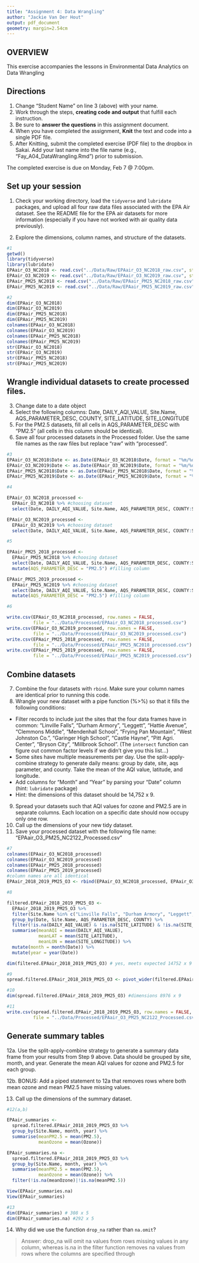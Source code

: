 ```yaml
---
title: "Assignment 4: Data Wrangling"
author: "Jackie Van Der Hout"
output: pdf_document
geometry: margin=2.54cm
---
```


## OVERVIEW

This exercise accompanies the lessons in Environmental Data Analytics on Data Wrangling 

## Directions
1. Change "Student Name" on line 3 (above) with your name.
2. Work through the steps, **creating code and output** that fulfill each instruction.
3. Be sure to **answer the questions** in this assignment document.
4. When you have completed the assignment, **Knit** the text and code into a single PDF file.
5. After Knitting, submit the completed exercise (PDF file) to the dropbox in Sakai. Add your last name into the file name (e.g., "Fay_A04_DataWrangling.Rmd") prior to submission.

The completed exercise is due on Monday, Feb 7 @ 7:00pm.

## Set up your session 
1. Check your working directory, load the `tidyverse` and `lubridate` packages, and upload all four raw data files associated with the EPA Air dataset. See the README file for the EPA air datasets for more information (especially if you have not worked with air quality data previously). 

2. Explore the dimensions, column names, and structure of the datasets. 

```r
#1
getwd()
library(tidyverse)
library(lubridate)
EPAair_O3_NC2018 <- read.csv("../Data/Raw/EPAair_O3_NC2018_raw.csv", stringsAsFactors = TRUE)
EPAair_O3_NC2019 <- read.csv("../Data/Raw/EPAair_O3_NC2019_raw.csv", stringsAsFactors = TRUE)
EPAair_PM25_NC2018 <- read.csv("../Data/Raw/EPAair_PM25_NC2018_raw.csv", stringsAsFactors = TRUE)
EPAair_PM25_NC2019 <- read.csv("../Data/Raw/EPAair_PM25_NC2019_raw.csv", stringsAsFactors = TRUE)

#2
dim(EPAair_O3_NC2018)
dim(EPAair_O3_NC2019)
dim(EPAair_PM25_NC2018)
dim(EPAair_PM25_NC2019)
colnames(EPAair_O3_NC2018)
colnames(EPAair_O3_NC2019)
colnames(EPAair_PM25_NC2018)
colnames(EPAair_PM25_NC2019)
str(EPAair_O3_NC2018)
str(EPAair_O3_NC2019)
str(EPAair_PM25_NC2018)
str(EPAair_PM25_NC2019)
```

## Wrangle individual datasets to create processed files.
3. Change date to a date object
4. Select the following columns: Date, DAILY_AQI_VALUE, Site.Name, AQS_PARAMETER_DESC, COUNTY, SITE_LATITUDE, SITE_LONGITUDE
5. For the PM2.5 datasets, fill all cells in AQS_PARAMETER_DESC with "PM2.5" (all cells in this column should be identical).
6. Save all four processed datasets in the Processed folder. Use the same file names as the raw files but replace "raw" with "processed".

```r
#3
EPAair_O3_NC2018$Date <- as.Date(EPAair_O3_NC2018$Date, format = "%m/%d/%Y")
EPAair_O3_NC2019$Date <- as.Date(EPAair_O3_NC2019$Date, format = "%m/%d/%Y")
EPAair_PM25_NC2018$Date <- as.Date(EPAair_PM25_NC2018$Date, format = "%m/%d/%Y")
EPAair_PM25_NC2019$Date <- as.Date(EPAair_PM25_NC2019$Date, format = "%m/%d/%Y")

#4

EPAair_O3_NC2018_processed <- 
  EPAair_O3_NC2018 %>% #choosing dataset
  select(Date, DAILY_AQI_VALUE, Site.Name, AQS_PARAMETER_DESC, COUNTY:SITE_LONGITUDE) #selecting columns

EPAair_O3_NC2019_processed <- 
  EPAair_O3_NC2019 %>% #choosing dataset
  select(Date, DAILY_AQI_VALUE, Site.Name, AQS_PARAMETER_DESC, COUNTY:SITE_LONGITUDE) #selecting columns

#5

EPAair_PM25_2018_processed <- 
  EPAair_PM25_NC2018 %>% #choosing dataset
  select(Date, DAILY_AQI_VALUE, Site.Name, AQS_PARAMETER_DESC, COUNTY:SITE_LONGITUDE) %>%  #selecting columns
  mutate(AQS_PARAMETER_DESC = "PM2.5") #filling column

EPAair_PM25_2019_processed <- 
  EPAair_PM25_NC2019 %>% #choosing dataset
  select(Date, DAILY_AQI_VALUE, Site.Name, AQS_PARAMETER_DESC, COUNTY:SITE_LONGITUDE) %>%  #selecting columns
  mutate(AQS_PARAMETER_DESC = "PM2.5") #filling column

#6

write.csv(EPAair_O3_NC2018_processed, row.names = FALSE, 
          file = "../Data/Processed/EPAair_O3_NC2018_processed.csv")
write.csv(EPAair_O3_NC2019_processed, row.names = FALSE, 
          file = "../Data/Processed/EPAair_O3_NC2019_processed.csv")
write.csv(EPAair_PM25_2018_processed, row.names = FALSE, 
          file = "../Data/Processed/EPAair_PM25_NC2018_processed.csv")
write.csv(EPAair_PM25_2019_processed, row.names = FALSE, 
          file = "../Data/Processed/EPAair_PM25_NC2019_processed.csv")

```


## Combine datasets
7. Combine the four datasets with `rbind`. Make sure your column names are identical prior to running this code. 
8. Wrangle your new dataset with a pipe function (%>%) so that it fills the following conditions: 

* Filter records to include just the sites that the four data frames have in common: "Linville Falls", "Durham Armory", "Leggett", "Hattie Avenue", "Clemmons Middle", "Mendenhall School", "Frying Pan Mountain", "West Johnston Co.", "Garinger High School", "Castle Hayne", "Pitt Agri. Center", "Bryson City", "Millbrook School". (The `intersect` function can figure out common factor levels if we didn't give you this list...)
* Some sites have multiple measurements per day. Use the split-apply-combine strategy to generate daily means: group by date, site, aqs parameter, and county. Take the mean of the AQI value, latitude, and longitude.
* Add columns for "Month" and "Year" by parsing your "Date" column (hint: `lubridate` package)
* Hint: the dimensions of this dataset should be 14,752 x 9.

9. Spread your datasets such that AQI values for ozone and PM2.5 are in separate columns. Each location on a specific date should now occupy only one row.
10. Call up the dimensions of your new tidy dataset.
11. Save your processed dataset with the following file name: "EPAair_O3_PM25_NC2122_Processed.csv"

```r
#7
colnames(EPAair_O3_NC2018_processed)
colnames(EPAair_O3_NC2019_processed)
colnames(EPAair_PM25_2018_processed)
colnames(EPAair_PM25_2019_processed)
#column names are all identical
EPAair_2018_2019_PM25_O3 <- rbind(EPAair_O3_NC2018_processed, EPAair_O3_NC2019_processed, EPAair_PM25_2018_processed, EPAair_PM25_2019_processed)

#8

filtered.EPAair_2018_2019_PM25_O3 <- 
  EPAair_2018_2019_PM25_O3 %>%
  filter(Site.Name %in% c("Linville Falls", "Durham Armory", "Leggett", "Hattie Avenue", "Clemmons Middle", "Mendenhall School", "Frying Pan Mountain", "West Johnston Co.", "Garinger High School", "Castle Hayne", "Pitt Agri. Center", "Bryson City", "Millbrook School")) %>%  
  group_by(Date, Site.Name, AQS_PARAMETER_DESC, COUNTY) %>% 
  filter(!is.na(DAILY_AQI_VALUE) & !is.na(SITE_LATITUDE) & !is.na(SITE_LONGITUDE)) %>% 
  summarise(meanAQI = mean(DAILY_AQI_VALUE),
            meanLAT = mean(SITE_LATITUDE),
            meanLON = mean(SITE_LONGITUDE)) %>%
  mutate(month = month(Date)) %>% 
  mutate(year = year(Date))

dim(filtered.EPAair_2018_2019_PM25_O3) # yes, meets expected 14752 x 9

#9
spread.filtered.EPAair_2018_2019_PM25_O3 <- pivot_wider(filtered.EPAair_2018_2019_PM25_O3, names_from = AQS_PARAMETER_DESC, values_from = meanAQI)

#10
dim(spread.filtered.EPAair_2018_2019_PM25_O3) #dimensions 8976 x 9

#11
write.csv(spread.filtered.EPAair_2018_2019_PM25_O3, row.names = FALSE, 
          file = "../Data/Processed/EPAair_O3_PM25_NC2122_Processed.csv")
```


## Generate summary tables
12a. Use the split-apply-combine strategy to generate a summary data frame from your results from Step 9 above. Data should be grouped by site, month, and year. Generate the mean AQI values for ozone and PM2.5 for each group. 


12b. BONUS: Add a piped statement to 12a that removes rows where both mean ozone and mean PM2.5 have missing values. 

13. Call up the dimensions of the summary dataset.


```r
#12(a,b)

EPAair_summaries <- 
  spread.filtered.EPAair_2018_2019_PM25_O3 %>% 
  group_by(Site.Name, month, year) %>% 
  summarise(meanPM2.5 = mean(PM2.5),
            meanOzone = mean(Ozone))

EPAair_summaries.na <- 
  spread.filtered.EPAair_2018_2019_PM25_O3 %>% 
  group_by(Site.Name, month, year) %>% 
  summarise(meanPM2.5 = mean(PM2.5),
            meanOzone = mean(Ozone)) %>% 
  filter(!is.na(meanOzone)|!is.na(meanPM2.5))

View(EPAair_summaries.na)
View(EPAair_summaries)

#13
dim(EPAair_summaries) # 308 x 5
dim(EPAair_summaries.na) #292 x 5
```

14. Why did we use the function `drop_na` rather than `na.omit`?

> Answer: 
drop_na will omit na values from rows missing values in any column, whereas is.na in the filter function removes na values from rows where the columns are specified through 
